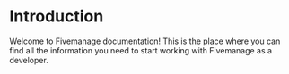 # Introduction

Welcome to Fivemanage documentation!
This is the place where you can find all the information you need to start working with Fivemanage as a developer.